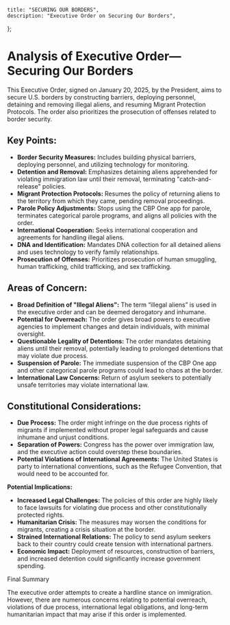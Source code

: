     title: "SECURING OUR BORDERS",
    description: "Executive Order on Securing Our Borders",
};

# Analysis of Executive Order—Securing Our Borders

This Executive Order, signed on January 20, 2025, by the President, aims to secure U.S. borders by constructing barriers, deploying personnel, detaining and removing illegal aliens, and resuming Migrant Protection Protocols. The order also prioritizes the prosecution of offenses related to border security.

## Key Points:

- **Border Security Measures:** Includes building physical barriers, deploying personnel, and utilizing technology for monitoring.
- **Detention and Removal:** Emphasizes detaining aliens apprehended for violating immigration law until their removal, terminating "catch-and-release" policies.
- **Migrant Protection Protocols:** Resumes the policy of returning aliens to the territory from which they came, pending removal proceedings.
- **Parole Policy Adjustments:** Stops using the CBP One app for parole, terminates categorical parole programs, and aligns all policies with the order.
- **International Cooperation:** Seeks international cooperation and agreements for handling illegal aliens.
- **DNA and Identification:** Mandates DNA collection for all detained aliens and uses technology to verify family relationships.
- **Prosecution of Offenses:** Prioritizes prosecution of human smuggling, human trafficking, child trafficking, and sex trafficking.

## Areas of Concern:

- **Broad Definition of "Illegal Aliens":** The term “illegal aliens” is used in the executive order and can be deemed derogatory and inhumane.
- **Potential for Overreach:** The order gives broad powers to executive agencies to implement changes and detain individuals, with minimal oversight.
- **Questionable Legality of Detentions:**  The order mandates detaining aliens until their removal, potentially leading to prolonged detentions that may violate due process.
- **Suspension of Parole:** The immediate suspension of the CBP One app and other categorical parole programs could lead to chaos at the border.
- **International Law Concerns:** Return of asylum seekers to potentially unsafe territories may violate international law.

## Constitutional Considerations:

- **Due Process:** The order might infringe on the due process rights of migrants if implemented without proper legal safeguards and cause inhumane and unjust conditions.
- **Separation of Powers:** Congress has the power over immigration law, and the executive action could overstep these boundaries.
- **Potential Violations of International Agreements:** The United States is party to international conventions, such as the Refugee Convention, that would need to be accounted for.

**Potential Implications:**

- **Increased Legal Challenges:** The policies of this order are highly likely to face lawsuits for violating due process and other constitutionally protected rights.
- **Humanitarian Crisis:**  The measures may worsen the conditions for migrants, creating a crisis situation at the border.
- **Strained International Relations:** The policy to send asylum seekers back to their country could create tension with international partners.
- **Economic Impact:** Deployment of resources, construction of barriers, and increased detention could significantly increase government spending.

Final Summary

The executive order attempts to create a hardline stance on immigration. However, there are numerous concerns relating to potential overreach, violations of due process, international legal obligations, and long-term humanitarian impact that may arise if this order is implemented.
